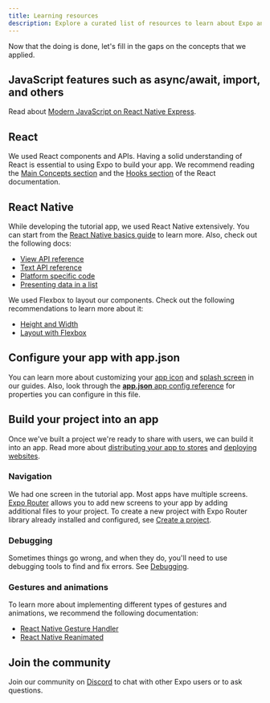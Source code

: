 ```yaml
---
title: Learning resources
description: Explore a curated list of resources to learn about Expo and React Native.
---
```



Now that the doing is done, let's fill in the gaps on the concepts that we applied.

## JavaScript features such as async/await, import, and others

Read about [Modern JavaScript on React Native Express](https://www.reactnative.express/javascript/features).

## React

We used React components and APIs. Having a solid understanding of React is essential to using Expo to build your app. We recommend reading the [Main Concepts section](https://react.dev/learn) and the [Hooks section](https://react.dev/reference/react) of the React documentation.

## React Native

While developing the tutorial app, we used React Native extensively. You can start from the [React Native basics guide](https://reactnative.dev/docs/getting-started) to learn more. Also, check out the following docs:

- [View API reference](https://reactnative.dev/docs/view)
- [Text API reference](https://reactnative.dev/docs/text)
- [Platform specific code](https://reactnative.dev/docs/platform-specific-code)
- [Presenting data in a list](https://reactnative.dev/docs/using-a-listview)

We used Flexbox to layout our components. Check out the following recommendations to learn more about it:

- [Height and Width](https://reactnative.dev/docs/height-and-width)
- [Layout with Flexbox](https://reactnative.dev/docs/flexbox)

## Configure your app with app.json

You can learn more about customizing your [app icon](/develop/user-interface/splash-screen-and-app-icon/) and [splash screen](/develop/user-interface/splash-screen-and-app-icon/) in our guides. Also, look through the [**app.json** app config reference](/workflow/configuration) for properties you can configure in this file.

## Build your project into an app

Once we've built a project we're ready to share with users, we can build it into an app. Read more about [distributing your app to stores](/deploy/build-project/) and [deploying websites](/distribution/publishing-websites).

### Navigation

We had one screen in the tutorial app. Most apps have multiple screens. [Expo Router](/router/introduction/) allows you to add new screens to your app by adding additional files to your project. To create a new project with Expo Router library already installed and configured, see [Create a project](/get-started/create-a-project/).

### Debugging

Sometimes things go wrong, and when they do, you'll need to use debugging tools to find and fix errors. See [Debugging](/debugging/runtime-issues/).

### Gestures and animations

To learn more about implementing different types of gestures and animations, we recommend the following documentation:

- [React Native Gesture Handler](https://docs.swmansion.com/react-native-gesture-handler/docs/)
- [React Native Reanimated](https://docs.swmansion.com/react-native-reanimated/docs)

## Join the community

Join our community on <A href="https://chat.expo.dev/" shouldLeakReferrer>Discord</A> to chat with other Expo users or to ask questions.
